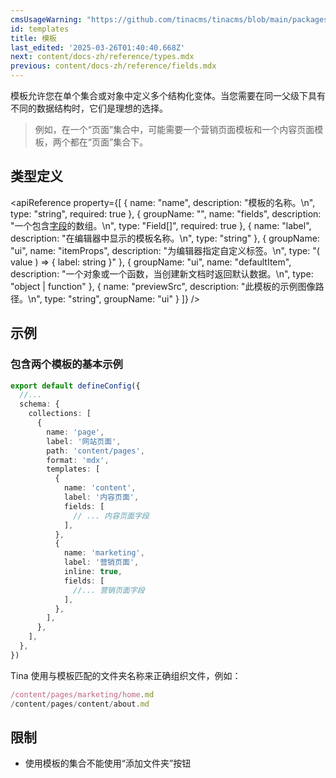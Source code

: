 ```yaml
---
cmsUsageWarning: "https://github.com/tinacms/tinacms/blob/main/packages/@tinacms/schema-tools/src/types/index.ts"
id: templates
title: 模板
last_edited: '2025-03-26T01:40:40.668Z'
next: content/docs-zh/reference/types.mdx
previous: content/docs-zh/reference/fields.mdx
---
```


模板允许您在单个集合或对象中定义多个结构化变体。当您需要在同一父级下具有不同的数据结构时，它们是理想的选择。

> 例如，在一个“页面”集合中，可能需要一个营销页面模板和一个内容页面模板，两个都在“页面”集合下。

## 类型定义

<apiReference
  property={[
    {
      name: "name",
      description: "模板的名称。\n",
      type: "string",
      required: true
    },
    {
      groupName: "",
      name: "fields",
      description: "一个包含[字段](/docs/reference/fields/)的数组。\n",
      type: "Field[]",
      required: true
    },
    {
      name: "label",
      description: "在编辑器中显示的模板名称。\n",
      type: "string"
    },
    {
      groupName: "ui",
      name: "itemProps",
      description: "为编辑器指定自定义标签。\n",
      type: "( value ) => { label: string }"
    },
    {
      groupName: "ui",
      name: "defaultItem",
      description:
        "一个对象或一个函数，当创建新文档时返回默认数据。\n",
      type: "object | function"
    },
    {
      name: "previewSrc",
      description: "此模板的示例图像路径。\n",
      type: "string",
      groupName: "ui"
    }
  ]}
/>

## 示例

### 包含两个模板的基本示例

```ts
export default defineConfig({
  //...
  schema: {
    collections: [
      {
        name: 'page',
        label: '网站页面',
        path: 'content/pages',
        format: 'mdx',
        templates: [
          {
            name: 'content',
            label: '内容页面',
            fields: [
              // ... 内容页面字段
            ],
          },
          {
            name: 'marketing',
            label: '营销页面',
            inline: true,
            fields: [
              //... 营销页面字段
            ],
          },
        ],
      },
    ],
  },
})
```

Tina 使用与模板匹配的文件夹名称来正确组织文件，例如：

```javascript
/content/pages/marketing/home.md
/content/pages/content/about.md
```

## 限制

* 使用模板的集合不能使用“添加文件夹”按钮
